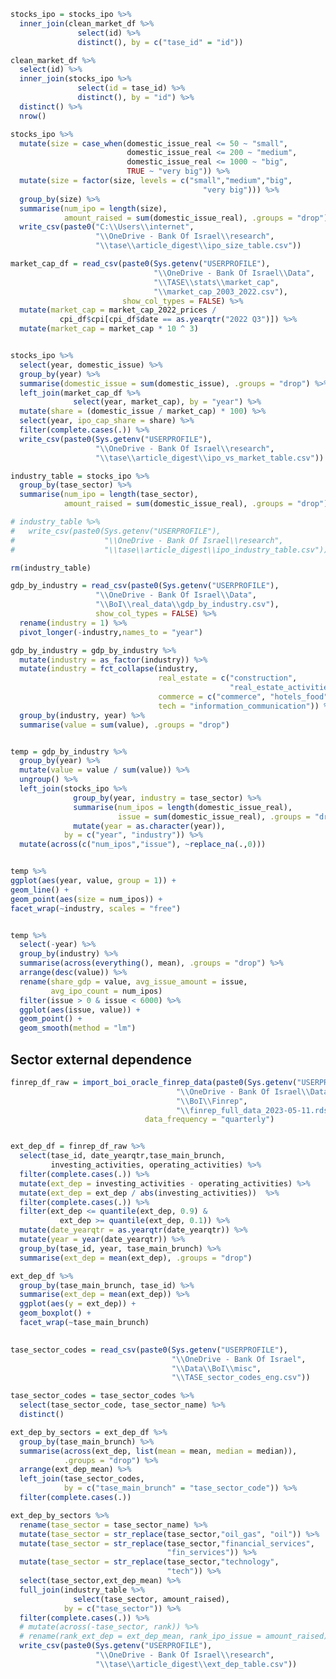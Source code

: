 
```r

stocks_ipo = stocks_ipo %>% 
  inner_join(clean_market_df %>% 
               select(id) %>% 
               distinct(), by = c("tase_id" = "id"))

clean_market_df %>% 
  select(id) %>% 
  inner_join(stocks_ipo %>% 
               select(id = tase_id) %>% 
               distinct(), by = "id") %>% 
  distinct() %>% 
  nrow()

```

```r

stocks_ipo %>% 
  mutate(size = case_when(domestic_issue_real <= 50 ~ "small",
                          domestic_issue_real <= 200 ~ "medium",
                          domestic_issue_real <= 1000 ~ "big",
                          TRUE ~ "very big")) %>% 
  mutate(size = factor(size, levels = c("small","medium","big",
                                           "very big"))) %>% 
  group_by(size) %>% 
  summarise(num_ipo = length(size),
            amount_raised = sum(domestic_issue_real), .groups = "drop") %>% 
  write_csv(paste0("C:\\Users\\internet",
                   "\\OneDrive - Bank Of Israel\\research",
                   "\\tase\\article_digest\\ipo_size_table.csv"))

```

```r

market_cap_df = read_csv(paste0(Sys.getenv("USERPROFILE"),
                                "\\OneDrive - Bank Of Israel\\Data",
                                "\\TASE\\stats\\market_cap",
                                "\\market_cap_2003_2022.csv"),
                         show_col_types = FALSE) %>% 
  mutate(market_cap = market_cap_2022_prices / 
           cpi_df$cpi[cpi_df$date == as.yearqtr("2022 Q3")]) %>% 
  mutate(market_cap = market_cap * 10 ^ 3)


stocks_ipo %>% 
  select(year, domestic_issue) %>% 
  group_by(year) %>% 
  summarise(domestic_issue = sum(domestic_issue), .groups = "drop") %>% 
  left_join(market_cap_df %>% 
              select(year, market_cap), by = "year") %>% 
  mutate(share = (domestic_issue / market_cap) * 100) %>% 
  select(year, ipo_cap_share = share) %>% 
  filter(complete.cases(.)) %>% 
  write_csv(paste0(Sys.getenv("USERPROFILE"),
                   "\\OneDrive - Bank Of Israel\\research",
                   "\\tase\\article_digest\\ipo_vs_market_table.csv"))


```



```r

industry_table = stocks_ipo %>% 
  group_by(tase_sector) %>% 
  summarise(num_ipo = length(tase_sector),
            amount_raised = sum(domestic_issue_real), .groups = "drop")

# industry_table %>% 
#   write_csv(paste0(Sys.getenv("USERPROFILE"),
#                    "\\OneDrive - Bank Of Israel\\research",
#                    "\\tase\\article_digest\\ipo_industry_table.csv"))

rm(industry_table)

```

```r

gdp_by_industry = read_csv(paste0(Sys.getenv("USERPROFILE"),
                   "\\OneDrive - Bank Of Israel\\Data",
                   "\\BoI\\real_data\\gdp_by_industry.csv"),
                   show_col_types = FALSE) %>% 
  rename(industry = 1) %>% 
  pivot_longer(-industry,names_to = "year")

gdp_by_industry = gdp_by_industry %>% 
  mutate(industry = as_factor(industry)) %>% 
  mutate(industry = fct_collapse(industry,
                                 real_estate = c("construction",
                                                 "real_estate_activities"),
                                 commerce = c("commerce", "hotels_food"),
                                 tech = "information_communication")) %>% 
  group_by(industry, year) %>% 
  summarise(value = sum(value), .groups = "drop")



```

```r

temp = gdp_by_industry %>% 
  group_by(year) %>% 
  mutate(value = value / sum(value)) %>% 
  ungroup() %>% 
  left_join(stocks_ipo %>% 
              group_by(year, industry = tase_sector) %>% 
              summarise(num_ipos = length(domestic_issue_real),
                        issue = sum(domestic_issue_real), .groups = "drop") %>% 
              mutate(year = as.character(year)),
            by = c("year", "industry")) %>% 
  mutate(across(c("num_ipos","issue"), ~replace_na(.,0)))


temp %>%
ggplot(aes(year, value, group = 1)) +
geom_line() +
geom_point(aes(size = num_ipos)) +
facet_wrap(~industry, scales = "free")


temp %>% 
  select(-year) %>%
  group_by(industry) %>%
  summarise(across(everything(), mean), .groups = "drop") %>%
  arrange(desc(value)) %>% 
  rename(share_gdp = value, avg_issue_amount = issue,
         avg_ipo_count = num_ipos)
  filter(issue > 0 & issue < 6000) %>% 
  ggplot(aes(issue, value)) + 
  geom_point() + 
  geom_smooth(method = "lm")


```

## Sector external dependence

```r

finrep_df_raw = import_boi_oracle_finrep_data(paste0(Sys.getenv("USERPROFILE"),
                                     "\\OneDrive - Bank Of Israel\\Data",
                                     "\\BoI\\Finrep",
                                     "\\finrep_full_data_2023-05-11.rds"),
                              data_frequency = "quarterly")


ext_dep_df = finrep_df_raw %>% 
  select(tase_id, date_yearqtr,tase_main_brunch,
         investing_activities, operating_activities) %>% 
  filter(complete.cases(.)) %>% 
  mutate(ext_dep = investing_activities - operating_activities) %>% 
  mutate(ext_dep = ext_dep / abs(investing_activities))  %>% 
  filter(complete.cases(.)) %>% 
  filter(ext_dep <= quantile(ext_dep, 0.9) & 
           ext_dep >= quantile(ext_dep, 0.1)) %>% 
  mutate(date_yearqtr = as.yearqtr(date_yearqtr)) %>% 
  mutate(year = year(date_yearqtr)) %>% 
  group_by(tase_id, year, tase_main_brunch) %>% 
  summarise(ext_dep = mean(ext_dep), .groups = "drop")


```

```r

ext_dep_df %>% 
  group_by(tase_main_brunch, tase_id) %>% 
  summarise(ext_dep = mean(ext_dep)) %>% 
  ggplot(aes(y = ext_dep)) + 
  geom_boxplot() + 
  facet_wrap(~tase_main_brunch)
  

```

```r

tase_sector_codes = read_csv(paste0(Sys.getenv("USERPROFILE"),
                                    "\\OneDrive - Bank Of Israel",
                                    "\\Data\\BoI\\misc",
                                    "\\TASE_sector_codes_eng.csv"))

tase_sector_codes = tase_sector_codes %>% 
  select(tase_sector_code, tase_sector_name) %>% 
  distinct()

ext_dep_by_sectors = ext_dep_df %>% 
  group_by(tase_main_brunch) %>% 
  summarise(across(ext_dep, list(mean = mean, median = median)),
            .groups = "drop") %>% 
  arrange(ext_dep_mean) %>% 
  left_join(tase_sector_codes,
            by = c("tase_main_brunch" = "tase_sector_code")) %>% 
  filter(complete.cases(.))

```

```r

ext_dep_by_sectors %>% 
  rename(tase_sector = tase_sector_name) %>% 
  mutate(tase_sector = str_replace(tase_sector,"oil_gas", "oil")) %>%
  mutate(tase_sector = str_replace(tase_sector,"financial_services",
                                   "fin_services")) %>% 
  mutate(tase_sector = str_replace(tase_sector,"technology",
                                   "tech")) %>% 
  select(tase_sector,ext_dep_mean) %>% 
  full_join(industry_table %>% 
              select(tase_sector, amount_raised),
            by = c("tase_sector")) %>% 
  filter(complete.cases(.)) %>% 
  # mutate(across(-tase_sector, rank)) %>% 
  # rename(rank_ext_dep = ext_dep_mean, rank_ipo_issue = amount_raised) %>% 
  write_csv(paste0(Sys.getenv("USERPROFILE"),
                   "\\OneDrive - Bank Of Israel\\research",
                   "\\tase\\article_digest\\ext_dep_table.csv"))


```


